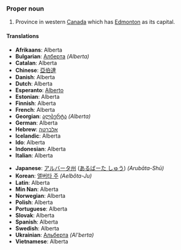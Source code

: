 ===Proper noun===
#Province in western [[Canada]] which has [[Edmonton]] as its capital.

====Translations====
{{top}}<!--languages from A to I go here-->
*'''Afrikaans''': Alberta
*'''Bulgarian''': [[Алберта]] ''(Alberta)''
*'''Catalan''': Alberta
*'''Chinese''': [[亞伯達]]
*'''Danish''': Alberta
*'''Dutch''': Alberta
*'''Esperanto''': [[Alberto]]
*'''Estonian''': Alberta
*'''Finnish''': Alberta
*'''French''': Alberta
*'''Georgian''': [[ალბერტა]] ''(Alberta)''
*'''German''': Alberta
*'''Hebrew''': [[אלברטה]]
*'''Icelandic''': Alberta
*'''Ido''': Alberta
*'''Indonesian''': Alberta
*'''Italian''': Alberta
{{mid}}<!--languages from J to Z go here-->
*'''Japanese''': [[アルバータ州]] ([[あるばーた しゅう]]) ''(Arubāta-Shū)''
*'''Korean''': [[앨버타 주]] ''(Aelbŏta-Ju)''
*'''Latin''': Alberta
*'''Min Nan''': Alberta
*'''Norwegian''': Alberta
*'''Polish''': Alberta
*'''Portuguese''': Alberta
*'''Slovak''': Alberta
*'''Spanish''': Alberta
*'''Swedish''': Alberta
*'''Ukrainian''': [[Альберта]] ''(Al'berta)''
*'''Vietnamese''': Alberta
{{bottom}}